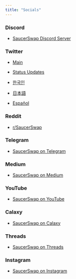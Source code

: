```yaml
---
title: "Socials"
---
```


### **Discord**

* [SaucerSwap Discord Server](https://discord.com/invite/saucerswap)

### Twitter

* [Main](https://twitter.com/SaucerSwapLabs)

* [Status Updates](https://twitter.com/SaucerStatus)

* [한국인](https://twitter.com/SaucerswapK)

* [日本語](https://twitter.com/SaucerswapJ)

* [Español](https://twitter.com/SaucerSwapEs)

### **Reddit**

* [r/SaucerSwap](https://www.reddit.com/r/SaucerSwap)

### **Telegram**

* [SaucerSwap on Telegram](https://t.me/SaucerSwapLabs)

### **Medium**

* [SaucerSwap on Medium](https://medium.com/@saucerswap)

### **YouTube**

* [SaucerSwap on YouTube](https://www.youtube.com/@saucerswap)

### Calaxy

* [SaucerSwap on Calaxy](https://calaxy.com/@SaucerSwapLabs)

### **Threads**

* [SaucerSwap on Threads](https://www.threads.net/@saucerswaplabs)

### **Instagram**

* [SaucerSwap on Instagram](https://www.instagram.com/saucerswaplabs/)
